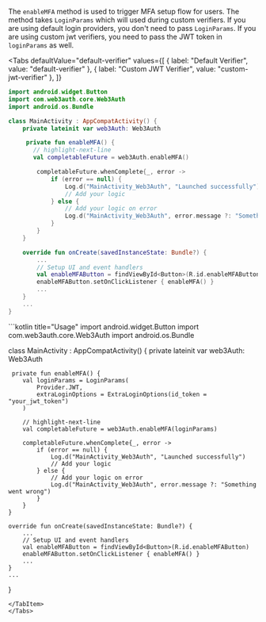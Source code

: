 
The `enableMFA` method is used to trigger MFA setup flow for users. The method takes `LoginParams`
which will used during custom verifiers. If you are using default login providers, you don't need to
pass `LoginParams`. If you are using custom jwt verifiers, you need to pass the JWT token in
`loginParams` as well.

<Tabs
  defaultValue="default-verifier"
  values={[
    { label: "Default Verifier", value: "default-verifier" },
    { label: "Custom JWT Verifier", value: "custom-jwt-verifier" },
  ]}
>

<TabItem value = "default-verifier">

```kotlin title="Usage"
import android.widget.Button
import com.web3auth.core.Web3Auth
import android.os.Bundle

class MainActivity : AppCompatActivity() {
    private lateinit var web3Auth: Web3Auth

     private fun enableMFA() {
       // highlight-next-line
       val completableFuture = web3Auth.enableMFA()

        completableFuture.whenComplete{_, error ->
            if (error == null) {
                Log.d("MainActivity_Web3Auth", "Launched successfully")
                // Add your logic
            } else {
                // Add your logic on error
                Log.d("MainActivity_Web3Auth", error.message ?: "Something went wrong")
            }
        }
    }

    override fun onCreate(savedInstanceState: Bundle?) {
        ...
        // Setup UI and event handlers
        val enableMFAButton = findViewById<Button>(R.id.enableMFAButton)
        enableMFAButton.setOnClickListener { enableMFA() }
        ...
    }
    ...
}
```

</TabItem>

<TabItem value="custom-jwt-verifier">
```kotlin title="Usage"
import android.widget.Button
import com.web3auth.core.Web3Auth
import android.os.Bundle

class MainActivity : AppCompatActivity() { private lateinit var web3Auth: Web3Auth

     private fun enableMFA() {
        val loginParams = LoginParams(
            Provider.JWT,
            extraLoginOptions = ExtraLoginOptions(id_token = "your_jwt_token")
        )

        // highlight-next-line
        val completableFuture = web3Auth.enableMFA(loginParams)

        completableFuture.whenComplete{_, error ->
            if (error == null) {
                Log.d("MainActivity_Web3Auth", "Launched successfully")
                // Add your logic
            } else {
                // Add your logic on error
                Log.d("MainActivity_Web3Auth", error.message ?: "Something went wrong")
            }
        }
    }

    override fun onCreate(savedInstanceState: Bundle?) {
        ...
        // Setup UI and event handlers
        val enableMFAButton = findViewById<Button>(R.id.enableMFAButton)
        enableMFAButton.setOnClickListener { enableMFA() }
        ...
    }
    ...

}

```
</TabItem>
</Tabs>
```
